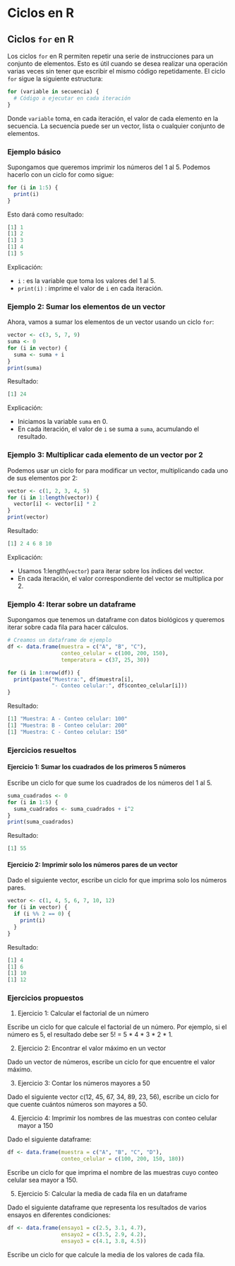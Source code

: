 # Ciclos en R{#ciclos}

## Ciclos `for` en R

Los ciclos `for` en R permiten repetir una serie de instrucciones para un conjunto de elementos. Esto es útil cuando se desea realizar una operación varias veces sin tener que escribir el mismo código repetidamente. El ciclo `for` sigue la siguiente estructura:

```r
for (variable in secuencia) {
  # Código a ejecutar en cada iteración
}
```



Donde `variable` toma, en cada iteración, el valor de cada elemento en la secuencia. La secuencia puede ser un vector, lista o cualquier conjunto de elementos.

### Ejemplo básico

Supongamos que queremos imprimir los números del 1 al 5. Podemos hacerlo con un ciclo for como sigue:

```r
for (i in 1:5) {
  print(i)
}
```


Esto dará como resultado:

```r
[1] 1
[1] 2
[1] 3
[1] 4
[1] 5
```




Explicación:

- `i` : es la variable que toma los valores del 1 al 5.
- `print(i)` :  imprime el valor de `i` en cada iteración.


### Ejemplo 2: Sumar los elementos de un vector

Ahora, vamos a sumar los elementos de un vector usando un ciclo `for`:

```r
vector <- c(3, 5, 7, 9)
suma <- 0
for (i in vector) {
  suma <- suma + i
}
print(suma)
```

Resultado:


```r
[1] 24
```

Explicación:

- Iniciamos la variable `suma` en 0.
- En cada iteración, el valor de `i` se suma a `suma`, acumulando el resultado.


### Ejemplo 3: Multiplicar cada elemento de un vector por 2

Podemos usar un ciclo for para modificar un vector, multiplicando cada uno de sus elementos por 2:

```r
vector <- c(1, 2, 3, 4, 5)
for (i in 1:length(vector)) {
  vector[i] <- vector[i] * 2
}
print(vector)
```

Resultado:

```r
[1] 2 4 6 8 10
```

Explicación:

- Usamos 1:length(`vector`) para iterar sobre los índices del vector.
- En cada iteración, el valor correspondiente del vector se multiplica por 2.

### Ejemplo 4: Iterar sobre un dataframe

Supongamos que tenemos un dataframe con datos biológicos y queremos iterar sobre cada fila para hacer cálculos.

```r
# Creamos un dataframe de ejemplo
df <- data.frame(muestra = c("A", "B", "C"),
                 conteo_celular = c(100, 200, 150),
                 temperatura = c(37, 25, 30))

for (i in 1:nrow(df)) {
  print(paste("Muestra:", df$muestra[i], 
              "- Conteo celular:", df$conteo_celular[i]))
}
```



Resultado:


```r
[1] "Muestra: A - Conteo celular: 100"
[1] "Muestra: B - Conteo celular: 200"
[1] "Muestra: C - Conteo celular: 150"

```
### Ejercicios resueltos


#### Ejercicio 1: Sumar los cuadrados de los primeros 5 números

Escribe un ciclo for que sume los cuadrados de los números del 1 al 5.


```r
suma_cuadrados <- 0
for (i in 1:5) {
  suma_cuadrados <- suma_cuadrados + i^2
}
print(suma_cuadrados)

```

Resultado:

```r
[1] 55
```


#### Ejercicio 2: Imprimir solo los números pares de un vector

Dado el siguiente vector, escribe un ciclo for que imprima solo los números pares.

```r
vector <- c(1, 4, 5, 6, 7, 10, 12)
for (i in vector) {
  if (i %% 2 == 0) {
    print(i)
  }
}
```

Resultado:

```r
[1] 4
[1] 6
[1] 10
[1] 12
```

### Ejercicios propuestos

1. Ejercicio 1: Calcular el factorial de un número

Escribe un ciclo for que calcule el factorial de un número. Por ejemplo, si el número es 5, el resultado debe ser 5! = 5 * 4 * 3 * 2 * 1.

2. Ejercicio 2: Encontrar el valor máximo en un vector

Dado un vector de números, escribe un ciclo for que encuentre el valor máximo.

3. Ejercicio 3: Contar los números mayores a 50

Dado el siguiente vector c(12, 45, 67, 34, 89, 23, 56), escribe un ciclo for que cuente cuántos números son mayores a 50.

4. Ejercicio 4: Imprimir los nombres de las muestras con conteo celular mayor a 150

Dado el siguiente dataframe:

```r
df <- data.frame(muestra = c("A", "B", "C", "D"),
                 conteo_celular = c(100, 200, 150, 180))

```

Escribe un ciclo for que imprima el nombre de las muestras cuyo conteo celular sea mayor a 150.

5. Ejercicio 5: Calcular la media de cada fila en un dataframe

Dado el siguiente dataframe que representa los resultados de varios ensayos en diferentes condiciones:

```r
df <- data.frame(ensayo1 = c(2.5, 3.1, 4.7),
                 ensayo2 = c(3.5, 2.9, 4.2),
                 ensayo3 = c(4.1, 3.8, 4.5))

```

Escribe un ciclo for que calcule la media de los valores de cada fila.







